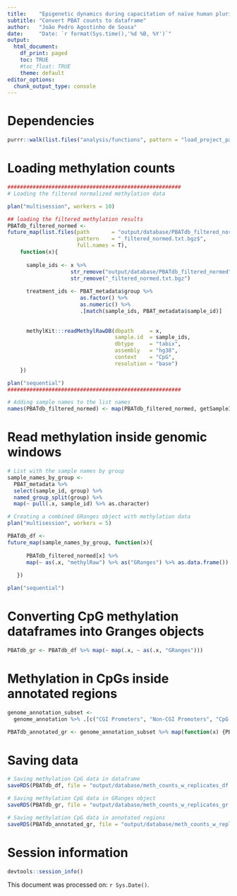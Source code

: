 ```yaml
---
title:    "Epigenetic dynamics during capacitation of naïve human pluripotent stem cells"
subtitle: "Convert PBAT counts to dataframe"
author:   "João Pedro Agostinho de Sousa"
date:     "Date: `r format(Sys.time(),'%d %B, %Y')`"
output:
  html_document:
    df_print: paged
    toc: TRUE
    #toc_float: TRUE
    theme: default
editor_options:
  chunk_output_type: console
---
```


# Dependencies
```r

purrr::walk(list.files("analysis/functions", pattern = "load_project_packages", full.names = T), source)

```

# Loading methylation counts
```r

#######################################################
# Loading the filtered normalized methylation data

plan("multisession", workers = 10)

## loading the filtered methylation results
PBATdb_filtered_normed <-
future_map(list.files(path       = "output/database/PBATdb_filtered_normed",
                      pattern    = "_filtered_normed.txt.bgz$",
                      full.names = T),
    function(x){
      
      sample_ids <- x %>%
                    str_remove("output/database/PBATdb_filtered_normed") %>%
                    str_remove("_filtered_normed.txt.bgz")
      
      treatment_ids <- PBAT_metadata$group %>% 
                       as.factor() %>% 
                       as.numeric() %>% 
                       .[match(sample_ids, PBAT_metadata$sample_id)]
      
      
      methylKit:::readMethylRawDB(dbpath     = x,
                                  sample.id  = sample_ids, 
                                  dbtype     = "tabix",
                                  assembly   = "hg38",
                                  context    = "CpG",
                                  resolution = "base")
    })

plan("sequential")
#######################################################

# Adding sample names to the list names
names(PBATdb_filtered_normed) <- map(PBATdb_filtered_normed, getSampleID) %>% as.character()

```

# Read methylation inside genomic windows
```r

# List with the sample names by group
sample_names_by_group <-
  PBAT_metadata %>%
  select(sample_id, group) %>%
  named_group_split(group) %>%
  map(~ pull(.x, sample_id) %>% as.character)

# Creating a combined GRanges object with methylation data
plan("multisession", workers = 5)

PBATdb_df <-
future_map(sample_names_by_group, function(x){
  
      PBATdb_filtered_normed[x] %>%
      map(~ as(.x, "methylRaw") %>% as("GRanges") %>% as.data.frame())
  
   })

plan("sequential")

```

# Converting CpG methylation dataframes into Granges objects
```r

PBATdb_gr <- PBATdb_df %>% map(~ map(.x, ~ as(.x, "GRanges")))

```

# Methylation in CpGs inside annotated regions
```r

genome_annotation_subset <- 
  genome_annotation %>% .[c("CGI Promoters", "Non-CGI Promoters", "CpG islands", "Distal Naïve enhancers", "Distal Naïve super-enhancers", "Distal Primed enhancers", "Distal Primed super-enhancers", "Exons", "Introns", "Repeats", "Intergenic regions")]

PBATdb_annotated_gr <- genome_annotation_subset %>% map(function(x) {PBATdb_gr %>% map(~ map(.x, ~ subsetByOverlaps(.x, x)))})

```

# Saving data
```r

# Saving methylation CpG data in dataframe
saveRDS(PBATdb_df, file = "output/database/meth_counts_w_replicates_df.rds")

# Saving methylation CpG data in GRanges object
saveRDS(PBATdb_gr, file = "output/database/meth_counts_w_replicates_gr.rds")

# Saving methylation CpG data in annotated regions
saveRDS(PBATdb_annotated_gr, file = "output/database/meth_counts_w_replicates_annotated_gr.rds")

```

# Session information
```r

devtools::session_info()

```

This document was processed on: `r Sys.Date()`.